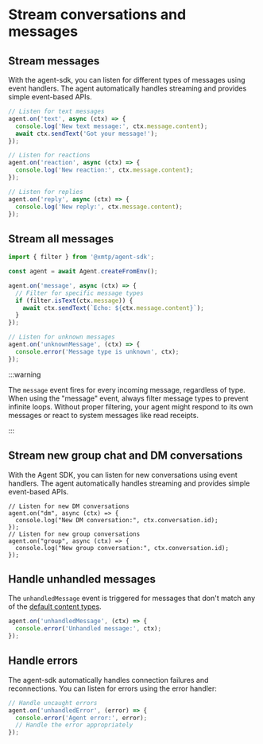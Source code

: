# Stream conversations and messages

## Stream messages

With the agent-sdk, you can listen for different types of messages using event handlers. The agent automatically handles streaming and provides simple event-based APIs.

```js [Node]
// Listen for text messages
agent.on('text', async (ctx) => {
  console.log('New text message:', ctx.message.content);
  await ctx.sendText('Got your message!');
});

// Listen for reactions
agent.on('reaction', async (ctx) => {
  console.log('New reaction:', ctx.message.content);
});

// Listen for replies
agent.on('reply', async (ctx) => {
  console.log('New reply:', ctx.message.content);
});
```

## Stream all messages

```js [Node]
import { filter } from '@xmtp/agent-sdk';

const agent = await Agent.createFromEnv();

agent.on('message', async (ctx) => {
  // Filter for specific message types
  if (filter.isText(ctx.message)) {
    await ctx.sendText(`Echo: ${ctx.message.content}`);
  }
});

// Listen for unknown messages
agent.on('unknownMessage', (ctx) => {
  console.error('Message type is unknown', ctx);
});
```

:::warning

The `message` event fires for every incoming message, regardless of type. When using the "message" event, always filter message types to prevent infinite loops. Without proper filtering, your agent might respond to its own messages or react to system messages like read receipts.

:::

## Stream new group chat and DM conversations

With the Agent SDK, you can listen for new conversations using event handlers. The agent automatically handles streaming and provides simple event-based APIs.

```tsx
// Listen for new DM conversations
agent.on("dm", async (ctx) => {
  console.log("New DM conversation:", ctx.conversation.id);
});
// Listen for new group conversations
agent.on("group", async (ctx) => {
  console.log("New group conversation:", ctx.conversation.id);
});
``` 

##  Handle unhandled messages

The `unhandledMessage` event is triggered for messages that don't match any of the [default content types](https://docs.xmtp.org/agents/content-types/content-types#standards-track-content-types).

```js [Node]
agent.on('unhandledMessage', (ctx) => {
  console.error('Unhandled message:', ctx);
});
```

## Handle errors 

The agent-sdk automatically handles connection failures and reconnections. You can listen for errors using the error handler:

```js [Node]
// Handle uncaught errors
agent.on('unhandledError', (error) => {
  console.error('Agent error:', error);
  // Handle the error appropriately
});
```
